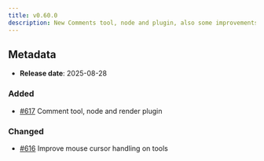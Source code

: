 ```yaml
---
title: v0.60.0
description: New Comments tool, node and plugin, also some improvements to mouse cursor handling on tools
---
```


## Metadata

- **Release date**: 2025-08-28

### Added

- [#617](https://github.com/InditexTech/weavejs/issues/617) Comment tool, node and render plugin

### Changed

- [#616](https://github.com/InditexTech/weavejs/issues/616) Improve mouse cursor handling on tools
